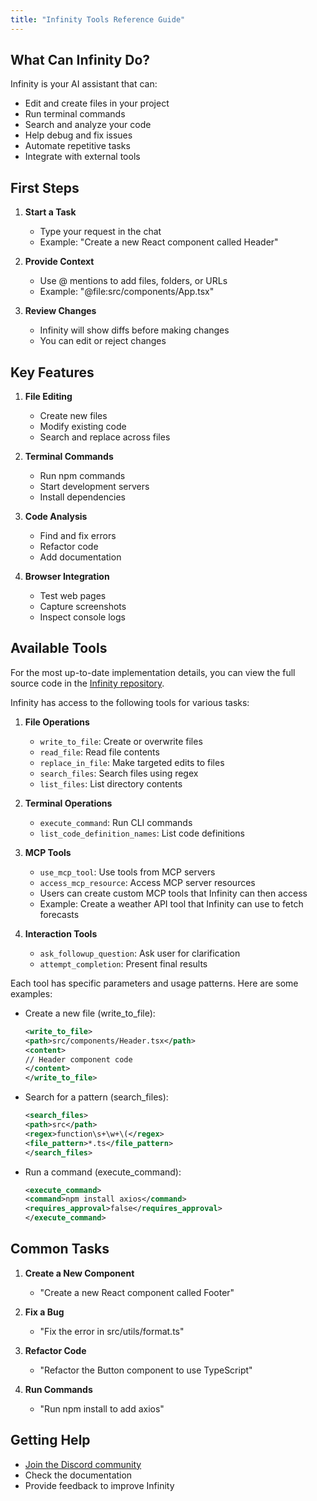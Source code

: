 ```yaml
---
title: "Infinity Tools Reference Guide"
---
```


## What Can Infinity Do?

Infinity is your AI assistant that can:

-   Edit and create files in your project
-   Run terminal commands
-   Search and analyze your code
-   Help debug and fix issues
-   Automate repetitive tasks
-   Integrate with external tools

## First Steps

1. **Start a Task**

    - Type your request in the chat
    - Example: "Create a new React component called Header"

2. **Provide Context**

    - Use @ mentions to add files, folders, or URLs
    - Example: "@file:src/components/App.tsx"

3. **Review Changes**
    - Infinity will show diffs before making changes
    - You can edit or reject changes

## Key Features

1. **File Editing**

    - Create new files
    - Modify existing code
    - Search and replace across files

2. **Terminal Commands**

    - Run npm commands
    - Start development servers
    - Install dependencies

3. **Code Analysis**

    - Find and fix errors
    - Refactor code
    - Add documentation

4. **Browser Integration**
    - Test web pages
    - Capture screenshots
    - Inspect console logs

## Available Tools

For the most up-to-date implementation details, you can view the full source code in the [Infinity repository](https://github.com/infinity/infinity/blob/main/src/core/Infinity.ts).

Infinity has access to the following tools for various tasks:

1. **File Operations**

    - `write_to_file`: Create or overwrite files
    - `read_file`: Read file contents
    - `replace_in_file`: Make targeted edits to files
    - `search_files`: Search files using regex
    - `list_files`: List directory contents

2. **Terminal Operations**

    - `execute_command`: Run CLI commands
    - `list_code_definition_names`: List code definitions

3. **MCP Tools**

    - `use_mcp_tool`: Use tools from MCP servers
    - `access_mcp_resource`: Access MCP server resources
    - Users can create custom MCP tools that Infinity can then access
    - Example: Create a weather API tool that Infinity can use to fetch forecasts

4. **Interaction Tools**
    - `ask_followup_question`: Ask user for clarification
    - `attempt_completion`: Present final results

Each tool has specific parameters and usage patterns. Here are some examples:

-   Create a new file (write_to_file):

    ```xml
    <write_to_file>
    <path>src/components/Header.tsx</path>
    <content>
    // Header component code
    </content>
    </write_to_file>
    ```

-   Search for a pattern (search_files):

    ```xml
    <search_files>
    <path>src</path>
    <regex>function\s+\w+\(</regex>
    <file_pattern>*.ts</file_pattern>
    </search_files>
    ```

-   Run a command (execute_command):
    ```xml
    <execute_command>
    <command>npm install axios</command>
    <requires_approval>false</requires_approval>
    </execute_command>
    ```

## Common Tasks

1. **Create a New Component**

    - "Create a new React component called Footer"

2. **Fix a Bug**

    - "Fix the error in src/utils/format.ts"

3. **Refactor Code**

    - "Refactor the Button component to use TypeScript"

4. **Run Commands**
    - "Run npm install to add axios"

## Getting Help

-   [Join the Discord community](https://discord.gg/infinity)
-   Check the documentation
-   Provide feedback to improve Infinity
